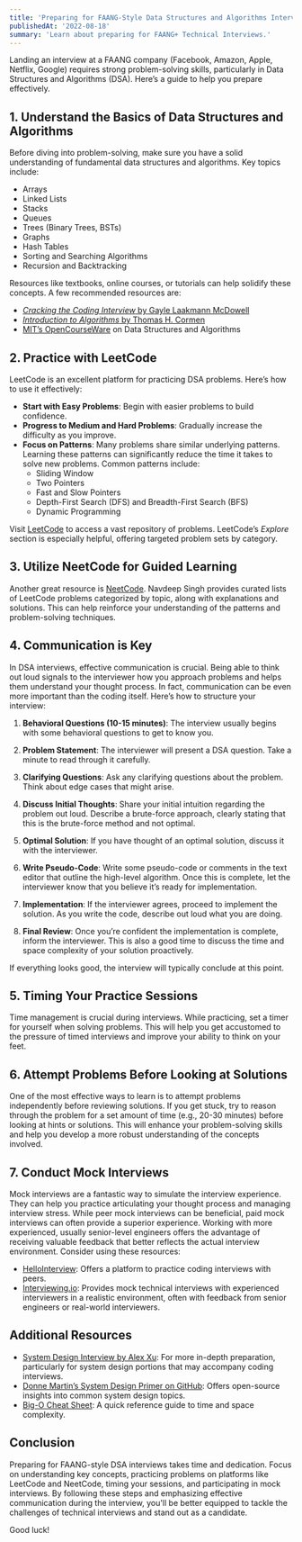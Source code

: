 ```yaml
---
title: 'Preparing for FAANG-Style Data Structures and Algorithms Interviews'
publishedAt: '2022-08-18'
summary: 'Learn about preparing for FAANG+ Technical Interviews.'
---
```


Landing an interview at a FAANG company (Facebook, Amazon, Apple, Netflix, Google) requires strong problem-solving skills, particularly in Data Structures and Algorithms (DSA). Here’s a guide to help you prepare effectively.

## 1. Understand the Basics of Data Structures and Algorithms

Before diving into problem-solving, make sure you have a solid understanding of fundamental data structures and algorithms. Key topics include:

- Arrays
- Linked Lists
- Stacks
- Queues
- Trees (Binary Trees, BSTs)
- Graphs
- Hash Tables
- Sorting and Searching Algorithms
- Recursion and Backtracking

Resources like textbooks, online courses, or tutorials can help solidify these concepts. A few recommended resources are:

- [*Cracking the Coding Interview* by Gayle Laakmann McDowell](https://a.co/d/3G0TMbc)
- [*Introduction to Algorithms* by Thomas H. Cormen](https://a.co/d/82A74ur)
- [MIT’s OpenCourseWare](https://ocw.mit.edu/courses/electrical-engineering-and-computer-science/6-006-introduction-to-algorithms-fall-2011/) on Data Structures and Algorithms

## 2. Practice with LeetCode

LeetCode is an excellent platform for practicing DSA problems. Here’s how to use it effectively:

- **Start with Easy Problems**: Begin with easier problems to build confidence.
- **Progress to Medium and Hard Problems**: Gradually increase the difficulty as you improve.
- **Focus on Patterns**: Many problems share similar underlying patterns. Learning these patterns can significantly reduce the time it takes to solve new problems. Common patterns include:
  - Sliding Window
  - Two Pointers
  - Fast and Slow Pointers
  - Depth-First Search (DFS) and Breadth-First Search (BFS)
  - Dynamic Programming

Visit [LeetCode](https://leetcode.com) to access a vast repository of problems. LeetCode’s *Explore* section is especially helpful, offering targeted problem sets by category.

## 3. Utilize NeetCode for Guided Learning

Another great resource is [NeetCode](https://neetcode.io/practice). Navdeep Singh provides curated lists of LeetCode problems categorized by topic, along with explanations and solutions. This can help reinforce your understanding of the patterns and problem-solving techniques.

## 4. Communication is Key

In DSA interviews, effective communication is crucial. Being able to think out loud signals to the interviewer how you approach problems and helps them understand your thought process. In fact, communication can be even more important than the coding itself. Here’s how to structure your interview:

1. **Behavioral Questions (10-15 minutes)**: The interview usually begins with some behavioral questions to get to know you.
  
2. **Problem Statement**: The interviewer will present a DSA question. Take a minute to read through it carefully.

3. **Clarifying Questions**: Ask any clarifying questions about the problem. Think about edge cases that might arise.

4. **Discuss Initial Thoughts**: Share your initial intuition regarding the problem out loud. Describe a brute-force approach, clearly stating that this is the brute-force method and not optimal.

5. **Optimal Solution**: If you have thought of an optimal solution, discuss it with the interviewer. 

6. **Write Pseudo-Code**: Write some pseudo-code or comments in the text editor that outline the high-level algorithm. Once this is complete, let the interviewer know that you believe it’s ready for implementation.

7. **Implementation**: If the interviewer agrees, proceed to implement the solution. As you write the code, describe out loud what you are doing.

8. **Final Review**: Once you’re confident the implementation is complete, inform the interviewer. This is also a good time to discuss the time and space complexity of your solution proactively.

If everything looks good, the interview will typically conclude at this point.

## 5. Timing Your Practice Sessions

Time management is crucial during interviews. While practicing, set a timer for yourself when solving problems. This will help you get accustomed to the pressure of timed interviews and improve your ability to think on your feet.

## 6. Attempt Problems Before Looking at Solutions

One of the most effective ways to learn is to attempt problems independently before reviewing solutions. If you get stuck, try to reason through the problem for a set amount of time (e.g., 20-30 minutes) before looking at hints or solutions. This will enhance your problem-solving skills and help you develop a more robust understanding of the concepts involved.

## 7. Conduct Mock Interviews

Mock interviews are a fantastic way to simulate the interview experience. They can help you practice articulating your thought process and managing interview stress. While peer mock interviews can be beneficial, paid mock interviews can often provide a superior experience. Working with more experienced, usually senior-level engineers offers the advantage of receiving valuable feedback that better reflects the actual interview environment. Consider using these resources:

- [HelloInterview](https://hellointerview.com): Offers a platform to practice coding interviews with peers.
- [Interviewing.io](https://interviewing.io): Provides mock technical interviews with experienced interviewers in a realistic environment, often with feedback from senior engineers or real-world interviewers.

## Additional Resources

- [System Design Interview by Alex Xu](https://www.amazon.com/System-Design-Interview-insiders-Second/dp/B08CMF2CQF): For more in-depth preparation, particularly for system design portions that may accompany coding interviews.
- [Donne Martin’s System Design Primer on GitHub](https://github.com/donnemartin/system-design-primer): Offers open-source insights into common system design topics.
- [Big-O Cheat Sheet](https://www.bigocheatsheet.com/): A quick reference guide to time and space complexity.

## Conclusion

Preparing for FAANG-style DSA interviews takes time and dedication. Focus on understanding key concepts, practicing problems on platforms like LeetCode and NeetCode, timing your sessions, and participating in mock interviews. By following these steps and emphasizing effective communication during the interview, you'll be better equipped to tackle the challenges of technical interviews and stand out as a candidate.

Good luck!